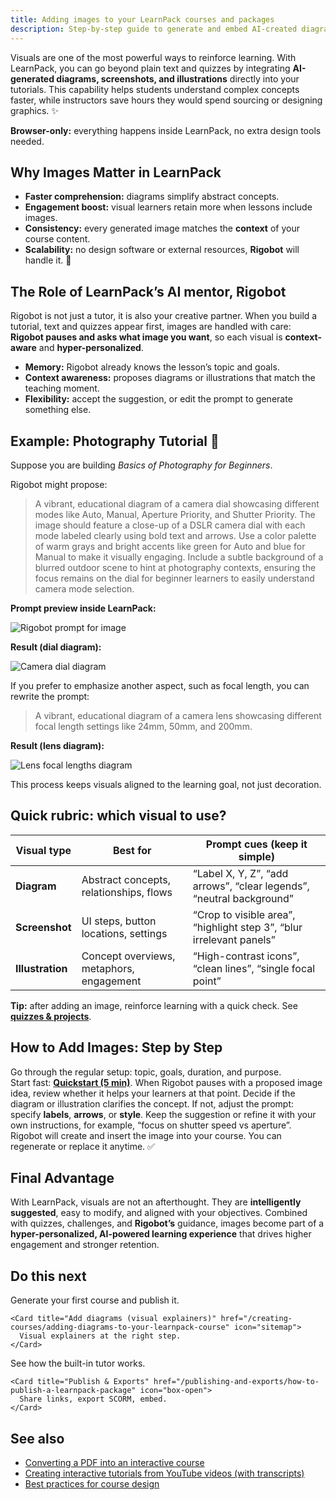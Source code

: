 ```yaml
---
title: Adding images to your LearnPack courses and packages
description: Step-by-step guide to generate and embed AI-created diagrams, screenshots, and illustrations with Rigobot; fully browser-based, context-aware, and aligned to your lesson goals.
---
```


Visuals are one of the most powerful ways to reinforce learning. With LearnPack, you can go beyond plain text and quizzes by integrating **AI-generated diagrams, screenshots, and illustrations** directly into your tutorials. This capability helps students understand complex concepts faster, while instructors save hours they would spend sourcing or designing graphics. ✨

<Callout type="info">
<b><span style={{color:"#4F46E5"}}>Browser-only:</span></b> everything happens inside LearnPack, no extra design tools needed.
</Callout>

## Why Images Matter in LearnPack

- **Faster comprehension:** diagrams simplify abstract concepts.  
- **Engagement boost:** visual learners retain more when lessons include images.  
- **Consistency:** every generated image matches the **context** of your course content.  
- **Scalability:** no design software or external resources, <b>Rigobot</b> will handle it. 🤖

## The Role of LearnPack’s AI mentor, Rigobot

Rigobot is not just a tutor, it is also your creative partner. When you build a tutorial, text and quizzes appear first, images are handled with care: **Rigobot pauses and asks what image you want**, so each visual is **context-aware** and **hyper-personalized**.

- **Memory:** Rigobot already knows the lesson’s topic and goals.  
- **Context awareness:** proposes diagrams or illustrations that match the teaching moment.  
- **Flexibility:** accept the suggestion, or edit the prompt to generate something else.

## Example: Photography Tutorial 📸

Suppose you are building *Basics of Photography for Beginners*.

Rigobot might propose:

> A vibrant, educational diagram of a camera dial showcasing different modes like Auto, Manual, Aperture Priority, and Shutter Priority. The image should feature a close-up of a DSLR camera dial with each mode labeled clearly using bold text and arrows. Use a color palette of warm grays and bright accents like green for Auto and blue for Manual to make it visually engaging. Include a subtle background of a blurred outdoor scene to hint at photography contexts, ensuring the focus remains on the dial for beginner learners to easily understand camera mode selection.

**Prompt preview inside LearnPack:**

![Rigobot prompt for image](/images/image1.png)

**Result (dial diagram):**

![Camera dial diagram](/images/image2.png)

If you prefer to emphasize another aspect, such as focal length, you can rewrite the prompt:

> A vibrant, educational diagram of a camera lens showcasing different focal length settings like 24mm, 50mm, and 200mm.

**Result (lens diagram):**

![Lens focal lengths diagram](/images/image3.png)

This process keeps visuals aligned to the learning goal, not just decoration.

## Quick rubric: which visual to use?

| Visual type | Best for | Prompt cues (keep it simple) |
|---|---|---|
| **Diagram** | Abstract concepts, relationships, flows | “Label X, Y, Z”, “add arrows”, “clear legends”, “neutral background” |
| **Screenshot** | UI steps, button locations, settings | “Crop to visible area”, “highlight step 3”, “blur irrelevant panels” |
| **Illustration** | Concept overviews, metaphors, engagement | “High-contrast icons”, “clean lines”, “single focal point” |

<Callout type="success">
<b>Tip:</b> after adding an image, reinforce learning with a quick check. See <a href="/creating-courses/adding-quizzes-projects-and-open-ended-tasks"><b>quizzes & projects</b></a>.
</Callout>

## How to Add Images: Step by Step

<Steps>
  <Step title="Build your tutorial">
    Go through the regular setup: topic, goals, duration, and purpose.<br />
    <span style={{color:"#4F46E5"}}>Start fast:</span> <a href="/getting-started/create-your-first-course-in-5-minutes"><b>Quickstart (5 min)</b></a>.
  </Step>

  <Step title="Pause at the image prompt">
    When Rigobot pauses with a proposed image idea, review whether it helps your learners at that point.
  </Step>

  <Step title="Review the suggestion">
    Decide if the diagram or illustration clarifies the concept. If not, adjust the prompt: specify <b>labels</b>, <b>arrows</b>, or <b>style</b>.
  </Step>

  <Step title="Accept or edit">
    Keep the suggestion or refine it with your own instructions, for example, “focus on shutter speed vs aperture”.
  </Step>

  <Step title="Generate and embed">
    Rigobot will create and insert the image into your course. You can regenerate or replace it anytime. ✅
  </Step>
</Steps>

## Final Advantage

With LearnPack, visuals are not an afterthought. They are **intelligently suggested**, easy to modify, and aligned with your objectives. Combined with quizzes, challenges, and **Rigobot’s** guidance, images become part of a **hyper-personalized, AI-powered learning experience** that drives higher engagement and stronger retention.

## Do this next

<Columns cols={2}>

  <div>
    <Card title="Quickstart (5 min)" href="/getting-started/create-your-first-course-in-5-minutes" icon="rocket">
      Generate your first course and publish it.
    </Card>

    <Card title="Add diagrams (visual explainers)" href="/creating-courses/adding-diagrams-to-your-learnpack-course" icon="sitemap">
      Visual explainers at the right step.
    </Card>
  </div>

  <div>
    <Card title="Rigobot (AI tutor)" href="/rigobot/how-rigobot-works" icon="robot">
      See how the built-in tutor works.
    </Card>

    <Card title="Publish & Exports" href="/publishing-and-exports/how-to-publish-a-learnpack-package" icon="box-open">
      Share links, export SCORM, embed.
    </Card>
  </div>

</Columns>

## See also
- [Converting a PDF into an interactive course](/creating-courses/converting-a-pdf-into-an-interactive-course)  
- [Creating interactive tutorials from YouTube videos (with transcripts)](/creating-courses/creating-interactive-tutorials-from-youTube-videos)  
- [Best practices for course design](/creating-courses/best-practices-for-course-design)
